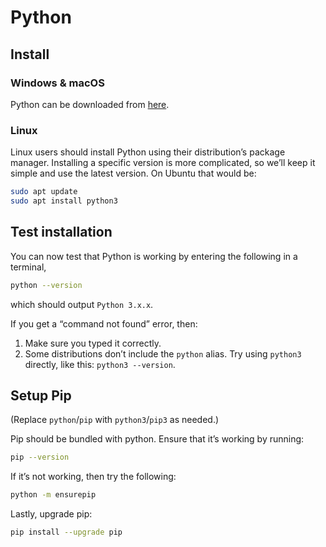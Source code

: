 # Python {#sec-python}

## Install

### Windows & macOS

Python can be downloaded from [here](https://www.python.org/downloads/).

### Linux

Linux users should install Python using their distribution's package manager.
Installing a specific version is more complicated, so we'll keep it simple and
use the latest version. On Ubuntu that would be:

```bash
sudo apt update
sudo apt install python3
```

## Test installation

You can now test that Python is working by entering the following in a terminal,

```bash
python --version
```

which should output `Python 3.x.x`.

If you get a "command not found" error, then:

1. Make sure you typed it correctly.
2. Some distributions don't include the `python` alias. Try using `python3`
   directly, like this: `python3 --version`.

## Setup Pip

(Replace `python`/`pip` with `python3`/`pip3` as needed.)

Pip should be bundled with python. Ensure that it's working by running:

```bash
pip --version
```

If it's not working, then try the following:

```bash
python -m ensurepip
```

Lastly, upgrade pip:

```bash
pip install --upgrade pip
```
